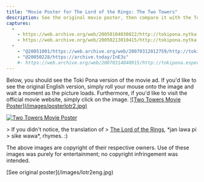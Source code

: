 ```yaml
---
title: "Movie Poster for The Lord of the Rings: The Two Towers"
description: See the original movie poster, then compare it with the Toki Pona version.
captures:
  -
    - https://web.archive.org/web/20050104030822/http://tokipona.nytka.org:80/image/lotr2.html
    - https://web.archive.org/web/20050213010415/http://tokipona.nytka.org:80/image/lotr2.html
  -
    - "@20051001/https://web.archive.org/web/20070312012759/http://tokipona.esperanto-jeunes.org:80/image/posterlotr2.html"
    - "@20050228/https://archive.today/InE3s"
    #- https://web.archive.org/web/20070314040915/http://tokipona.esperanto-jeunes.org:80/image/posterlotr2.html
---
```


<Change till={1}>
Below, you should see the Toki Pona version of the movie ad. If you'd like to see the original English version, simply roll your mouse onto the image and wait a moment as the picture loads. Furthermore, if you'd like to visit the official movie website, simply click on the image.
</Change>

<a href="http://www.lordoftherings.net/">
![Two Towers Movie Poster](/images/posterlotr2.jpg)

<Change till={1}>![Two Towers Movie Poster](/images/lotr2eng.jpg)</Change>
</a>

<Change till={1}>
> If you didn't notice, the translation of  
> <u>The Lord of the Rings</u>, *jan lawa pi  
> sike wawa*, rhymes. :)


The above images are copyright of their respective owners.
Use of these images was purely for entertainment; no copyright
infringement was intended. 
</Change>

<Change from={1}>
[See original poster](/images/lotr2eng.jpg)
</Change>